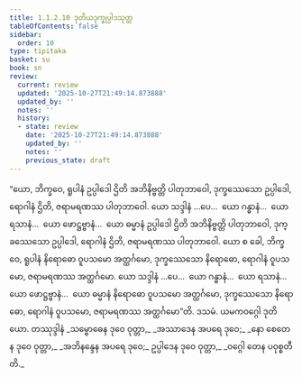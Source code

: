 ```yaml
---
title: 1.1.2.10 ဒုတိယဒုက္ခုပ္ပါဒသုတ္တ
tableOfContents: false
sidebar:
  order: 10
type: tipitaka
basket: su
book: sn
review:
  current: review
  updated: '2025-10-27T21:49:14.873888'
  updated_by: ''
  notes: ''
  history:
  - state: review
    date: '2025-10-27T21:49:14.873888'
    updated_by: ''
    notes: ''
    previous_state: draft
---
```



<ReviewStatus review={frontmatter.review} showDetails={true} />

<HypothesisAnnotation frontmatter={frontmatter} />

<DynamicBreadcrumb />

<Division number="22" book="sn" e="ch" v="18" p="282">

<Paragraph number="57" book="sn">
“ယော, ဘိက္ခဝေ, ရူပါနံ ဥပ္ပါဒေါ ဌိတိ အဘိနိဗ္ဗတ္တိ ပါတုဘာဝေါ, ဒုက္ခဿေသော ဥပ္ပါဒေါ, ရောဂါနံ ဌိတိ, ဇရာမရဏဿ ပါတုဘာဝေါ. ယော သဒ္ဒါနံ …ပေ…  ယော ဂန္ဓာနံ…  ယော ရသာနံ…  ယော ဖောဋ္ဌဗ္ဗာနံ…  ယော ဓမ္မာနံ ဥပ္ပါဒေါ ဌိတိ အဘိနိဗ္ဗတ္တိ ပါတုဘာဝေါ, ဒုက္ခဿေသော ဥပ္ပါဒေါ, ရောဂါနံ ဌိတိ, ဇရာမရဏဿ ပါတုဘာဝေါ.
</Paragraph>

<Paragraph number="58" book="sn">
ယော စ ခေါ, ဘိက္ခဝေ, ရူပါနံ နိရောဓော ဝူပသမော အတ္ထင်္ဂမော, ဒုက္ခဿေသော နိရောဓော, ရောဂါနံ ဝူပသမော, ဇရာမရဏဿ အတ္ထင်္ဂမော. ယော သဒ္ဒါနံ …ပေ…  ယော ဂန္ဓာနံ…  ယော ရသာနံ…  ယော ဖောဋ္ဌဗ္ဗာနံ…  ယော ဓမ္မာနံ နိရောဓော ဝူပသမော အတ္ထင်္ဂမော, ဒုက္ခဿေသော နိရောဓော, ရောဂါနံ ဝူပသမော, ဇရာမရဏဿ အတ္ထင်္ဂမော”တိ.

</Paragraph>
</Division>

<Paragraph number="59" type="center" book="sn">
ဒသမံ.



</Paragraph>

<Paragraph number="60" type="center" book="sn">
ယမကဝဂ္ဂေါ ဒုတိယော.



</Paragraph>

<Paragraph number="61" type="center" book="sn">
တဿုဒ္ဒါနံ


</Paragraph>

<Paragraph number="62" type="verses" book="sn">
_သမ္ဗောဓေန ဒုဝေ ဝုတ္တာ,_  
_အဿာဒေန အပရေ ဒုဝေ;_  
_နော စေတေန ဒုဝေ ဝုတ္တာ,_  
_အဘိနန္ဒေန အပရေ ဒုဝေ;_  
ဥပ္ပါဒေန ဒုဝေ ဝုတ္တာ,_  
_ဝဂ္ဂေါ တေန ပဝုစ္စတီတိ._
</Paragraph>